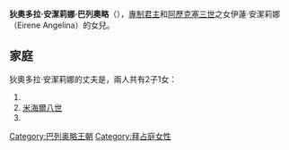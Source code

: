{{Multiple issues|
{{Expand language|1=en|time=2020-10-24T08:42:14+00:00}}
{{Unreferenced|time=2020-10-24T08:42:14+00:00}}
}}
'''狄奧多拉·安潔莉娜·巴列奧略'''（{{lang-el|Θεοδώρα Αγγελίνα Παλαιολογίνα}}），[[专制君主_(宫廷头衔)|專制君主]]{{le|阿歷克塞·巴列奧略|Alexios Palaiologos (despot)}}和[[阿歷克塞三世|阿歷克塞三世]]之女伊蓮·安潔莉娜（Eirene Angelina）的女兒。

== 家庭 ==
狄奧多拉·安潔莉娜的丈夫是{{le|安德洛尼卡·巴列奧略|Andronikos Palaiologos (megas domestikos)}}，兩人共有2子1女：
# {{le|伊蓮·歐洛吉亞|Irene Komnene Palaiologina}}
# [[米海爾八世|米海爾八世]]
# {{le|約翰·巴列奧略|John Palaiologos (brother of Michael VIII)}}

[[Category:巴列奥略王朝|Category:巴列奥略王朝]]
[[Category:拜占庭女性|Category:拜占庭女性]]